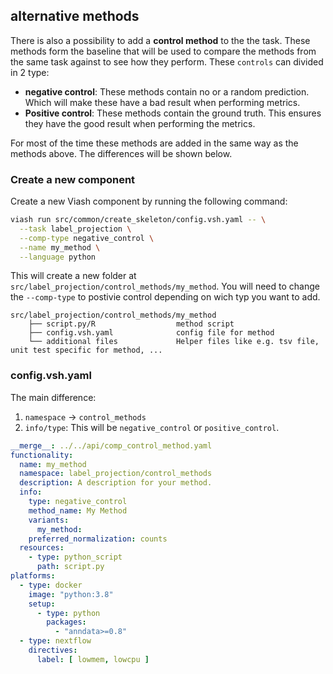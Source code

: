 ## alternative methods

There is also a possibility to add a __control method__ to the the task. These methods form the baseline that will be used to compare the methods from the same task against to see how they perform.
These `controls` can divided in 2 type:

* __negative control__: These methods contain no or a random prediction. Which will make these have a bad result when performing metrics. 
* __Positive control__: These methods contain the ground truth. This ensures they have the good result when performing the metrics.

For most of the time these methods are added in the same way as the methods above. The differences will be shown below.

### Create a new component

Create a new Viash component by running the following command:

```bash
viash run src/common/create_skeleton/config.vsh.yaml -- \
  --task label_projection \
  --comp-type negative_control \
  --name my_method \
  --language python
```

This will create a new folder at `src/label_projection/control_methods/my_method`. You will need to change the `--comp-type` to postivie control depending on wich typ you want to add.

    src/label_projection/control_methods/my_method
        ├── script.py/R                  method script
        ├── config.vsh.yaml              config file for method
        └── additional files             Helper files like e.g. tsv file, unit test specific for method, ...

### config.vsh.yaml

The main difference:

1. `namespace` -> `control_methods`
2. `info/type`: This will be `negative_control` or `positive_control`.


```yaml
__merge__: ../../api/comp_control_method.yaml
functionality:
  name: my_method
  namespace: label_projection/control_methods
  description: A description for your method.
  info:
    type: negative_control
    method_name: My Method
    variants:
      my_method:
    preferred_normalization: counts
  resources:
    - type: python_script
      path: script.py
platforms:
  - type: docker
    image: "python:3.8"
    setup:
      - type: python
        packages:
          - "anndata>=0.8"
  - type: nextflow
    directives: 
      label: [ lowmem, lowcpu ]
```